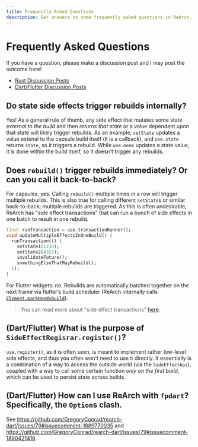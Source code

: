 ```yaml
---
title: Frequently Asked Questions
description: Get answers to some frequently asked questions in ReArch.
---
```


# Frequently Asked Questions
If you have a question, please make a discussion post and I may post the outcome here!
- [Rust Discussion Posts](https://github.com/GregoryConrad/rearch-rs/discussions)
- [Dart/Flutter Discussion Posts](https://github.com/GregoryConrad/rearch-dart/discussions)


## Do state side effects trigger rebuilds internally?
Yes! As a general rule of thumb,
any side effect that mutates some state _external to the build_
and then _returns that state_ or a value dependent upon that state
will likely trigger rebuilds.
As an example, `setState` updates a value extenal to the capsule build itself (it is a callback),
and `use.state` returns `state`, so it triggers a rebuild.
While `use.memo` updates a state value, it is done within the build itself,
so it doesn't trigger any rebuilds.


## Does `rebuild()` trigger rebuilds immediately? Or can you call it back-to-back?
For capsules: yes.
Calling `rebuild()` multiple times in a row will trigger multiple rebuilds.
This is also true for calling different `setState`s or similar back-to-back;
multiple rebuilds are triggered.
As this is often undesirable, ReArch has "side effect transactions"
that can run a bunch of side effects in one batch to result in one rebuild.
```dart
final runTransaction = use.transactionRunner();
void updateMultipleEffectsInOneBuild() {
  runTransaction(() {
    setState1(1234);
	setState2(4321);
	invalidateFuture();
	somethingElseThatMayRebuild();
  });
}
```
For Flutter widgets: no.
Rebuilds are automatically batched together on the next frame via flutter’s build scheduler
(ReArch internally calls
[`Element.markNeedsBuild`](https://api.flutter.dev/flutter/widgets/Element/markNeedsBuild.html)).
> You can read more about "side effect transactions" [here](/core/effects).


## (Dart/Flutter) What is the purpose of `SideEffectRegisrar.register()`?
`use.register()`, as it is often seen, is meant to implement rather low-level side effects,
and thus you often won't need to use it directly.
It essentially is a combination of a way to access the outside world
(via the `SideEffectApi`),
coupled with a way to call some certain function _only on the first build_,
which can be used to persist state across builds.


## (Dart/Flutter) How can I use ReArch with `fpdart`? Specifically, the `Option`s clash.
See https://github.com/GregoryConrad/rearch-dart/issues/79#issuecomment-1889770035
and https://github.com/GregoryConrad/rearch-dart/issues/79#issuecomment-1890421419.
